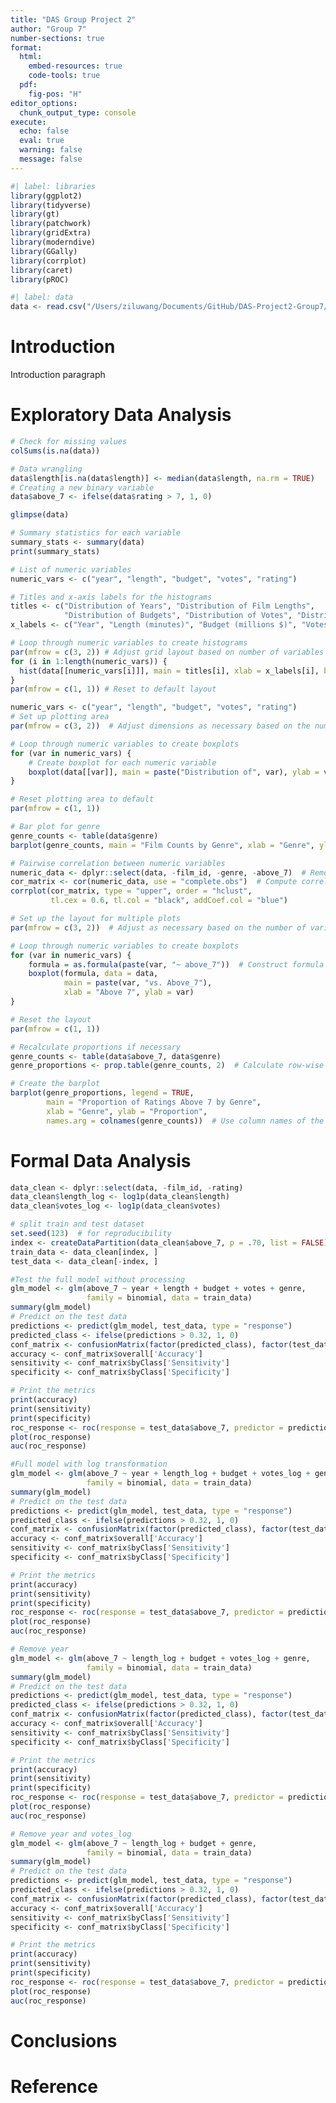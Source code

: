 ```yaml
---
title: "DAS Group Project 2"
author: "Group 7"
number-sections: true
format: 
  html:
    embed-resources: true
    code-tools: true
  pdf: 
    fig-pos: "H"
editor_options: 
  chunk_output_type: console
execute:
  echo: false
  eval: true
  warning: false
  message: false
---
```


```r
#| label: libraries
library(ggplot2)
library(tidyverse)
library(gt)
library(patchwork)
library(gridExtra)
library(moderndive)
library(GGally)
library(corrplot)
library(caret)
library(pROC)
```

```r
#| label: data
data <- read.csv("/Users/ziluwang/Documents/GitHub/DAS-Project2-Group7/dataset07.csv", na.strings = 'NA')
```

# Introduction {#sec-intro}

Introduction paragraph

# Exploratory Data Analysis {#sec-EDA}

```r
# Check for missing values
colSums(is.na(data))
```

```r
# Data wrangling
data$length[is.na(data$length)] <- median(data$length, na.rm = TRUE)
# Creating a new binary variable
data$above_7 <- ifelse(data$rating > 7, 1, 0)
```

```r
glimpse(data)
```

```r
# Summary statistics for each variable
summary_stats <- summary(data)
print(summary_stats)
```

```r
# List of numeric variables
numeric_vars <- c("year", "length", "budget", "votes", "rating")

# Titles and x-axis labels for the histograms
titles <- c("Distribution of Years", "Distribution of Film Lengths",
            "Distribution of Budgets", "Distribution of Votes", "Distribution of Ratings")
x_labels <- c("Year", "Length (minutes)", "Budget (millions $)", "Votes", "Rating")

# Loop through numeric variables to create histograms
par(mfrow = c(3, 2)) # Adjust grid layout based on number of variables
for (i in 1:length(numeric_vars)) {
  hist(data[[numeric_vars[i]]], main = titles[i], xlab = x_labels[i], border = 'white')
}
par(mfrow = c(1, 1)) # Reset to default layout

```

```r
numeric_vars <- c("year", "length", "budget", "votes", "rating")
# Set up plotting area
par(mfrow = c(3, 2))  # Adjust dimensions as necessary based on the number of variables

# Loop through numeric variables to create boxplots
for (var in numeric_vars) {
    # Create boxplot for each numeric variable
    boxplot(data[[var]], main = paste("Distribution of", var), ylab = var)
}

# Reset plotting area to default
par(mfrow = c(1, 1))
```

```r
# Bar plot for genre
genre_counts <- table(data$genre)
barplot(genre_counts, main = "Film Counts by Genre", xlab = "Genre", ylab = "Count", las = 2)
```

```r
# Pairwise correlation between numeric variables
numeric_data <- dplyr::select(data, -film_id, -genre, -above_7)  # Remove non-numeric and unnecessary columns for correlation
cor_matrix <- cor(numeric_data, use = "complete.obs")  # Compute correlation matrix
corrplot(cor_matrix, type = "upper", order = "hclust", 
         tl.cex = 0.6, tl.col = "black", addCoef.col = "blue") 
```

```r
# Set up the layout for multiple plots
par(mfrow = c(3, 2))  # Adjust as necessary based on the number of variables

# Loop through numeric variables to create boxplots
for (var in numeric_vars) {
    formula = as.formula(paste(var, "~ above_7"))  # Construct formula for plotting
    boxplot(formula, data = data,
            main = paste(var, "vs. Above_7"),
            xlab = "Above 7", ylab = var)
}

# Reset the layout
par(mfrow = c(1, 1))
```

```r
# Recalculate proportions if necessary
genre_counts <- table(data$above_7, data$genre)
genre_proportions <- prop.table(genre_counts, 2)  # Calculate row-wise proportions

# Create the barplot
barplot(genre_proportions, legend = TRUE,
        main = "Proportion of Ratings Above 7 by Genre",
        xlab = "Genre", ylab = "Proportion",
        names.arg = colnames(genre_counts))  # Use column names of the original counts table
```

# Formal Data Analysis {#sec-FDA}
```r
data_clean <- dplyr::select(data, -film_id, -rating)
data_clean$length_log <- log1p(data_clean$length)
data_clean$votes_log <- log1p(data_clean$votes)
```

```r
# split train and test dataset 
set.seed(123)  # for reproducibility
index <- createDataPartition(data_clean$above_7, p = .70, list = FALSE)
train_data <- data_clean[index, ]
test_data <- data_clean[-index, ]
```

```r
#Test the full model without processing
glm_model <- glm(above_7 ~ year + length + budget + votes + genre, 
                 family = binomial, data = train_data)
summary(glm_model)
# Predict on the test data
predictions <- predict(glm_model, test_data, type = "response")
predicted_class <- ifelse(predictions > 0.32, 1, 0)
conf_matrix <- confusionMatrix(factor(predicted_class), factor(test_data$above_7))
accuracy <- conf_matrix$overall['Accuracy']
sensitivity <- conf_matrix$byClass['Sensitivity']
specificity <- conf_matrix$byClass['Specificity']

# Print the metrics
print(accuracy)
print(sensitivity)
print(specificity)
roc_response <- roc(response = test_data$above_7, predictor = predictions)
plot(roc_response)
auc(roc_response)
```


```r
#Full model with log transformation
glm_model <- glm(above_7 ~ year + length_log + budget + votes_log + genre, 
                 family = binomial, data = train_data)
summary(glm_model)
# Predict on the test data
predictions <- predict(glm_model, test_data, type = "response")
predicted_class <- ifelse(predictions > 0.32, 1, 0)
conf_matrix <- confusionMatrix(factor(predicted_class), factor(test_data$above_7))
accuracy <- conf_matrix$overall['Accuracy']
sensitivity <- conf_matrix$byClass['Sensitivity']
specificity <- conf_matrix$byClass['Specificity']

# Print the metrics
print(accuracy)
print(sensitivity)
print(specificity)
roc_response <- roc(response = test_data$above_7, predictor = predictions)
plot(roc_response)
auc(roc_response)
```


```r
# Remove year
glm_model <- glm(above_7 ~ length_log + budget + votes_log + genre, 
                 family = binomial, data = train_data)
summary(glm_model)
# Predict on the test data
predictions <- predict(glm_model, test_data, type = "response")
predicted_class <- ifelse(predictions > 0.32, 1, 0)
conf_matrix <- confusionMatrix(factor(predicted_class), factor(test_data$above_7))
accuracy <- conf_matrix$overall['Accuracy']
sensitivity <- conf_matrix$byClass['Sensitivity']
specificity <- conf_matrix$byClass['Specificity']

# Print the metrics
print(accuracy)
print(sensitivity)
print(specificity)
roc_response <- roc(response = test_data$above_7, predictor = predictions)
plot(roc_response)
auc(roc_response)
```

```r
# Remove year and votes_log
glm_model <- glm(above_7 ~ length_log + budget + genre, 
                 family = binomial, data = train_data)
summary(glm_model)
# Predict on the test data
predictions <- predict(glm_model, test_data, type = "response")
predicted_class <- ifelse(predictions > 0.32, 1, 0)
conf_matrix <- confusionMatrix(factor(predicted_class), factor(test_data$above_7))
accuracy <- conf_matrix$overall['Accuracy']
sensitivity <- conf_matrix$byClass['Sensitivity']
specificity <- conf_matrix$byClass['Specificity']

# Print the metrics
print(accuracy)
print(sensitivity)
print(specificity)
roc_response <- roc(response = test_data$above_7, predictor = predictions)
plot(roc_response)
auc(roc_response)
```

# Conclusions {#sec-conc}



# Reference {#sec-ref}
